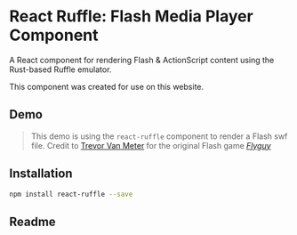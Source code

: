    # React Ruffle: Flash Media Player Component

A React component for rendering Flash & ActionScript content using the Rust-based Ruffle emulator.

This component was created for use on this website.

## Demo

<Flash name="react-ruffle/flyguy" />

> This demo is using the `react-ruffle` component to render a Flash swf file. Credit to [Trevor Van Meter](https://www.heytvm.com/work) for the original Flash game [_Flyguy_](https://en.wikipedia.org/wiki/Fly_Guy_(video_game))

## Installation

```sh npm2yarn
npm install react-ruffle --save
```

## Readme

<Readme username='lacymorrow' repo='react-ruffle' />
